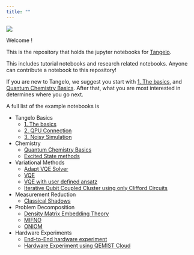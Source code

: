 ```yaml
---
title: ""
---
```


![](docs/source/_static/img/tangelo_logo_gradient.png)

Welcome !

This is the repository that holds the jupyter notebooks for [Tangelo](https://github.com/goodchemistryco/Tangelo).

This includes tutorial notebooks and research related notebooks. Anyone can contribute a notebook to this repository!

If you are new to Tangelo, we suggest you start with [1. The basics](examples/tangelo_basics/1.the_basics.html), and 
[Quantum Chemistry Basics](examples/chemistry/qchem_modelling_basics.html). After that, what you are most interested in determines 
where you go next.

A full list of the example notebooks is

* Tangelo Basics
    * [1. The basics](examples/tangelo_basics/1.the_basics.html)
    * [2. QPU Connection](examples/tangelo_basics/2.qpu_connection.html)
    * [3. Noisy Simulation](examples/tangelo_basics/3.noisy_simulation.html)
* Chemistry
    * [Quantum Chemistry Basics](examples/chemistry/qchem_modelling_basics.html)
    * [Excited State methods](examples/chemistry/excited_states.html)
* Variational Methods
    * [Adapt VQE Solver](examples/variational_methods/adapt.html)
    * [VQE](examples/variational_methods/vqe.html)
    * [VQE with user defined ansatz](examples/variational_methods/vqe_custom_ansatz_hamiltonian.html)
    * [Iterative Qubit Coupled Cluster using only Clifford Circuits](examples/variational_methods/iqcc_using_clifford.html)
* Measurement Reduction
    * [Classical Shadows](examples/measurement_reduction/classical_shadows.html)
* Problem Decomposition
    * [Density Matrix Embedding Theory](examples/problem_decomposition/dmet.html)
    * [MIFNO](examples/problem_decomposition/mifno.html)
    * [ONIOM](examples/problem_decomposition/oniom.html)
* Hardware Experiments
    * [End-to-End hardware experiment](examples/hardware_experiments/overview_endtoend.html)
    * [Hardware Experiment using QEMIST Cloud](examples/hardware_experiments/qemist_cloud_hardware_experiment.html)
